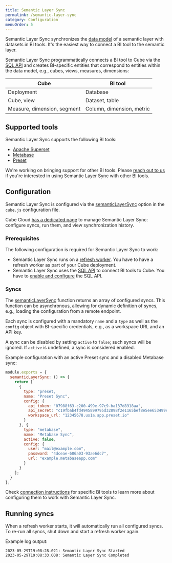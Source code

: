 ```yaml
---
title: Semantic Layer Sync
permalink: /semantic-layer-sync
category: Configuration
menuOrder: 5
---
```


Semantic Layer Sync synchronizes the [data model][ref-data-model]
of a semantic layer with datasets in BI tools. It's the easiest way to
connect a BI tool to the semantic layer.

Semantic Layer Sync programmatically connects a BI tool to Cube via the
[SQL API][ref-sql-api] and creates BI-specific entities that correspond to
entities within the data model, e.g., cubes, views, measures, dimensions:

| Cube                        | BI tool                   |
| --------------------------- | ------------------------- |
| Deployment                  | Database                  |
| Cube, view                  | Dataset, table            |
| Measure, dimension, segment | Column, dimension, metric |

## Supported tools

Semantic Layer Sync supports the following BI tools:

* [Apache Superset][ref-superset]
* [Metabase][ref-metabase]
* [Preset][ref-preset]

<InfoBox>

We're working on bringing support for other BI tools. Please
[reach out to us](https://forms.gle/eEit9Pa7ZXSoFxb86) if you're interested
in using Semantic Layer Sync with other BI tools.

</InfoBox>

## Configuration

Semantic Layer Sync is configured via the [semanticLayerSync][ref-config-sls]
option in the `cube.js` configuration file.

<SuccessBox>

Cube Cloud [has a dedicated page][ref-workspace-sls] to manage Semantic Layer
Sync: configure syncs, run them, and view synchronization history.

</SuccessBox>

### Prerequisites

The following configuration is required for Semantic Layer Sync to work:

* Semantic Layer Sync runs on a [refresh worker][ref-refresh-worker].
You have to have a refresh worker as part of your Cube deployment.
* Semantic Layer Sync uses the [SQL API][ref-sql-api] to connect BI tools
to Cube. You have to [enable and configure][ref-sql-api-conf] the SQL API.

### Syncs

The [semanticLayerSync][ref-config-sls] function returns an array of
configured syncs. This function can be asynchronous, allowing for dynamic
definition of syncs, e.g., loading the configuration from a remote endpoint.

Each sync is configured with a mandatory `name` and a `type` as well as the
`config` object with BI-specific credentials, e.g., as a workspace URL and an
API key.

A sync can be disabled by setting `active` to `false`; such syncs will be
ignored. If `active` is undefined, a sync is considered enabled.

Example configuration with an active Preset sync and a disabled Metabase sync:

```javascript
module.exports = {
  semanticLayerSync: () => {
    return [
      {
        type: "preset,
        name: "Preset Sync",
        config: {
          api_token: "07988f63-c200-499e-97c9-ba137d8918aa",
          api_secret: "c19fbab4fd4945899795d32898f2e1165bef8e5ee653499e92f083b3d088aecb",
          workspace_url: "12345678.us1a.app.preset.io"
        }
      }, {
        type: "metabase",
        name: "Metabase Sync",
        active: false,
        config: {
          user: "mail@example.com",
          password: "4dceae-606a03-93ae6dc7",
          url: "example.metabaseapp.com"
        }
      }
    ];
  }
};
```

Check [connection instructions][ref-downstream-tools] for specific BI tools
to learn more about configuring them to work with Semantic Layer Sync.

## Running syncs

When a refresh worker starts, it will automatically run all configured syncs.
To re-run all syncs, shut down and start a refresh worker again.

Example log output:

```
2023-05-29T19:08:28.021: Semantic Layer Sync Started
2023-05-29T19:08:33.008: Semantic Layer Sync Completed
```

[ref-data-model]: /schema/getting-started
[ref-sql-api]: /backend/sql
[ref-sql-api-conf]: /backend/sql#configuration
[ref-config-sls]: /config#options-reference-semantic-layer-sync
[ref-workspace-sls]: /workspace/bi-integrations
[ref-refresh-worker]: /deployment/overview#refresh-worker
[ref-preset]: /config/downstream/superset
[ref-superset]: /config/downstream/superset
[ref-metabase]: /config/downstream/metabase
[ref-downstream-tools]: /config/downstream